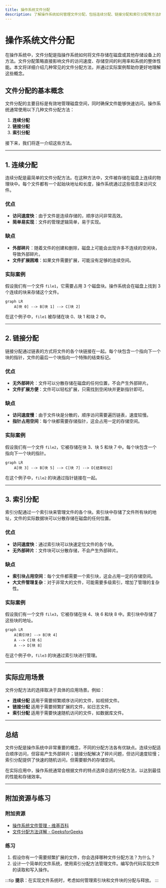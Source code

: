 ```yaml
---
title: 操作系统文件分配
description: 了解操作系统如何管理文件分配，包括连续分配、链接分配和索引分配等方法的详细解释和实际应用。
---
```


# 操作系统文件分配

在操作系统中，文件分配是指操作系统如何将文件存储在磁盘或其他存储设备上的方法。文件分配策略直接影响文件的访问速度、存储空间的利用率和系统的整体性能。本文将详细介绍几种常见的文件分配方法，并通过实际案例帮助你更好地理解这些概念。

## 文件分配的基本概念

文件分配的主要目标是有效地管理磁盘空间，同时确保文件能够快速访问。操作系统通常使用以下几种文件分配方法：

1. **连续分配**
2. **链接分配**
3. **索引分配**

接下来，我们将逐一介绍这些方法。

---

## 1. 连续分配

连续分配是最简单的文件分配方法。在这种方法中，文件被存储在磁盘上连续的物理块中。每个文件都有一个起始块地址和长度，操作系统通过这些信息来访问文件。

### 优点
- **访问速度快**：由于文件是连续存储的，顺序访问非常高效。
- **简单易实现**：文件的管理逻辑简单，易于实现。

### 缺点
- **外部碎片**：随着文件的创建和删除，磁盘上可能会出现许多不连续的空闲块，导致外部碎片。
- **文件扩展困难**：如果文件需要扩展，可能没有足够的连续空间。

### 实际案例
假设我们有一个文件 `file1`，它需要占用 3 个磁盘块。操作系统会在磁盘上找到 3 个连续的块来存储这个文件。

```mermaid
graph LR
    A[块 0] --> B[块 1] --> C[块 2]
```

在这个例子中，`file1` 被存储在块 0、块 1 和块 2 中。

---

## 2. 链接分配

链接分配通过链表的方式将文件的各个块链接在一起。每个块包含一个指向下一个块的指针，文件的最后一个块指向一个特殊的结束标记。

### 优点
- **无外部碎片**：文件可以分散存储在磁盘的任何位置，不会产生外部碎片。
- **文件扩展方便**：文件可以轻松扩展，只需找到空闲块并更新指针即可。

### 缺点
- **访问速度慢**：由于文件块是分散的，顺序访问需要遍历链表，速度较慢。
- **指针占用空间**：每个块都需要存储指针，这会占用一定的存储空间。

### 实际案例
假设我们有一个文件 `file2`，它被存储在块 3、块 5 和块 7 中。每个块包含一个指向下一个块的指针。

```mermaid
graph LR
    A[块 3] --> B[块 5] --> C[块 7] --> D[结束标记]
```

在这个例子中，`file2` 的块通过指针链接在一起。

---

## 3. 索引分配

索引分配通过一个索引块来管理文件的各个块。索引块中存储了文件所有块的地址，文件的实际数据块可以分散存储在磁盘的任何位置。

### 优点
- **访问速度快**：通过索引块可以快速定位文件的各个块。
- **无外部碎片**：文件块可以分散存储，不会产生外部碎片。

### 缺点
- **索引块占用空间**：每个文件都需要一个索引块，这会占用一定的存储空间。
- **大文件管理复杂**：对于非常大的文件，可能需要多级索引，增加了管理的复杂性。

### 实际案例
假设我们有一个文件 `file3`，它被存储在块 4、块 6 和块 8 中。索引块中存储了这些块的地址。

```mermaid
graph LR
    A[索引块] --> B[块 4]
    A --> C[块 6]
    A --> D[块 8]
```

在这个例子中，`file3` 的块通过索引块进行管理。

---

## 实际应用场景

文件分配方法的选择取决于具体的应用场景。例如：

- **连续分配** 适用于需要频繁顺序访问的文件，如视频文件。
- **链接分配** 适用于需要频繁扩展的文件，如日志文件。
- **索引分配** 适用于需要快速随机访问的文件，如数据库文件。

---

## 总结

文件分配是操作系统中非常重要的概念，不同的分配方法各有优缺点。连续分配适合顺序访问，但容易产生外部碎片；链接分配解决了碎片问题，但访问速度较慢；索引分配提供了快速的随机访问，但需要额外的存储空间。

在实际应用中，操作系统通常会根据文件的特点选择合适的分配方法，以达到最佳的性能和存储效率。

---

## 附加资源与练习

### 附加资源
- [操作系统文件管理 - 维基百科](https://zh.wikipedia.org/wiki/文件系统)
- [文件分配方法详解 - GeeksforGeeks](https://www.geeksforgeeks.org/file-allocation-methods/)

### 练习
1. 假设你有一个需要频繁扩展的文件，你会选择哪种文件分配方法？为什么？
2. 设计一个简单的文件系统，使用索引分配方法管理文件。编写伪代码实现文件的读取和写入操作。

:::tip
**提示**：在实现文件系统时，考虑如何管理索引块和文件块的分配与释放。
:::